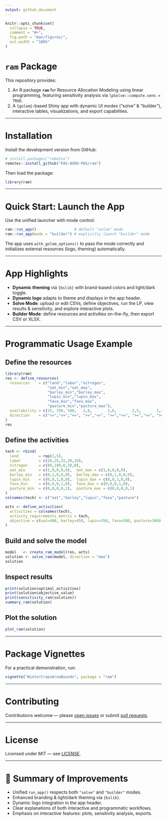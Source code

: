 ```yaml
---
output: github_document
---
```


<!-- README.md is generated from README.Rmd. Please edit this file -->

```r
knitr::opts_chunk$set(
  collapse = TRUE,
  comment = "#>",
  fig.path = "man/figures/",
  out.width = "100%"
)
```

# `ram` Package

This repository provides:

1. An R package **`ram`** for Resource Allocation Modeling using linear programming, featuring sensitivity analysis via `lpSolve::compute.sens = TRUE`.
2. A `{golem}`-based Shiny app with dynamic UI modes ("solve" & "builder"), interactive tables, visualizations, and export capabilities.

---

# Installation

Install the development version from GitHub:

```r
# install.packages("remotes")
remotes::install_github("PAS-AGRO-PAS/ram")
```

Then load the package:

```r
library(ram)
```

---

# Quick Start: Launch the App

Use the unified launcher with mode control:

```r
ram::run_app()                 # default "solve" mode
ram::run_app(mode = "builder") # explicitly launch "builder" mode
```

The app uses `with_golem_options()` to pass the mode correctly and initializes external resources (logo, theming) automatically.

---

# App Highlights

* **Dynamic theming** via `{bslib}` with brand-based colors and light/dark toggle.
* **Dynamic logo** adapts to theme and displays in the app header.
* **Solve Mode**: upload or edit CSVs, define objectives, run the LP, view results & sensitivity, and explore interactive plots.
* **Builder Mode**: define resources and activities on-the-fly, then export CSV or XLSX.

---

# Programmatic Usage Example

## Define the resources

```r
library(ram)
res <- define_resources(
  resources    = c("land","labor","nitrogen",
                   "oat_min","oat_max",
                   "barley_min","barley_max",
                   "lupin_min","lupin_max",
                   "fava_min","fava_max",
                   "pasture_min","pasture_max"),
  availability = c(15, 350, 500,   2,8,       1,6,       2,5,       1,3,       2,4),
  direction    = c("<=","<=","<=", ">=","<=", ">=","<=", ">=","<=", ">=","<=", ">=","<=")
)
res
```

## Define the activities

```r
tech <- rbind(
  land         = rep(1,5),
  labor        = c(20,25,15,30,10),
  nitrogen     = c(80,100,0,30,0),
  oat_min      = c(1,0,0,0,0),  oat_max = c(1,0,0,0,0),
  barley_min   = c(0,1,0,0,0),  barley_max = c(0,1,0,0,0),
  lupin_min    = c(0,0,1,0,0),  lupin_max = c(0,0,1,0,0),
  fava_min     = c(0,0,0,1,0),  fava_max = c(0,0,0,1,0),
  pasture_min  = c(0,0,0,0,1),  pasture_max = c(0,0,0,0,1)
)
colnames(tech) <- c("oat","barley","lupin","fava","pasture")

acts <- define_activities(
  activities = colnames(tech),
  activity_requirements_matrix = tech,
  objective = c(oat=400, barley=450, lupin=350, fava=500, pasture=360)
)
```


## Build and solve the model

```r
model   <- create_ram_model(res, acts)
solution <- solve_ram(model, direction = "max")
solution
```

## Inspect results

```r
print(solution$optimal_activities)
print(solution$objective_value)
print(sensitivity_ram(solution))
summary_ram(solution)
```

## Plot the solution

```r
plot_ram(solution)
```

---

# Package Vignettes

For a practical demonstration, run:

```r
vignette("WinterCropsAreaBounds", package = "ram")
```

---

# Contributing

Contributions welcome — please [open issues](https://github.com/PAS-AGRO-PAS/ram/issues) or submit [pull requests](https://github.com/PAS-AGRO-PAS/ram/pulls).

---

# License

Licensed under MIT — see [LICENSE](https://github.com/PAS-AGRO-PAS/ram/blob/main/LICENSE.md).

---

# 📝 Summary of Improvements

* Unified `run_app()` respects both `"solve"` and `"builder"` modes.
* Enhanced branding & light/dark theming via `{bslib}`.
* Dynamic logo integration in the app header.
* Clear explanations of both interactive and programmatic workflows.
* Emphasis on interactive features: plots, sensitivity analysis, exports.
